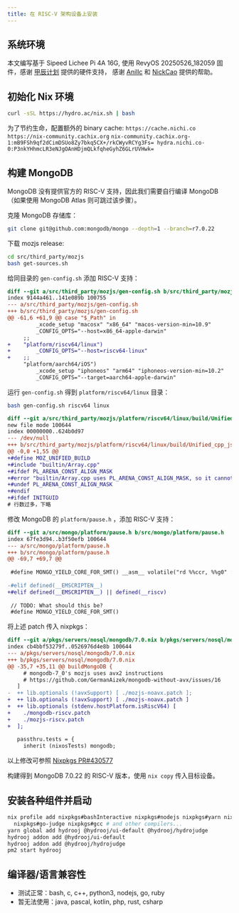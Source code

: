 ```yaml
---
title: 在 RISC-V 架构设备上安装
---
```


## 系统环境

本文编写基于 Sipeed Lichee Pi 4A 16G, 使用 RevyOS 20250526_182059 固件，感谢 [甲辰计划](https://rv2036.org/) 提供的硬件支持，
感谢 [Anillc](https://github.com/Anillc) 和 [NickCao](https://github.com/NickCao) 提供的帮助。

## 初始化 Nix 环境

```bash
curl -sSL https://hydro.ac/nix.sh | bash
```

为了节约生命，配置额外的 binary cache: `https://cache.nichi.co https://nix-community.cachix.org`
`nix-community.cachix.org-1:mB9FSh9qf2dCimDSUo8Zy7bkq5CX+/rkCWyvRCYg3Fs= hydra.nichi.co-0:P3nkYHhmcLR3eNJgOAnHDjmQLkfqheGyhZ6GLrUVHwk=`  

## 构建 MongoDB

MongoDB 没有提供官方的 RISC-V 支持，因此我们需要自行编译 MongoDB （如果使用 MongoDB Atlas 则可跳过该步骤）。

克隆 MongoDB 存储库：

```bash
git clone git@github.com:mongodb/mongo --depth=1 --branch=r7.0.22
```

下载 mozjs release:

```bash
cd src/third_party/mozjs
bash get-sources.sh
```

给同目录的 `gen-config.sh` 添加 RISC-V 支持：

```patch
diff --git a/src/third_party/mozjs/gen-config.sh b/src/third_party/mozjs/gen-config.sh
index 9144a461..141e089b 100755
--- a/src/third_party/mozjs/gen-config.sh
+++ b/src/third_party/mozjs/gen-config.sh
@@ -61,6 +61,9 @@ case "$_Path" in
         _xcode_setup "macosx" "x86_64" "macos-version-min=10.9"
         _CONFIG_OPTS="--host=x86_64-apple-darwin"
     ;;
+    "platform/riscv64/linux")
+        _CONFIG_OPTS="--host=riscv64-linux"
+    ;;
     "platform/aarch64/iOS")
         _xcode_setup "iphoneos" "arm64" "iphoneos-version-min=10.2"
         _CONFIG_OPTS="--target=aarch64-apple-darwin"
```

运行 `gen-config.sh` 得到 `platform/riscv64/linux` 目录：

```bash
bash gen-config.sh riscv64 linux
```

```patch
diff --git a/src/third_party/mozjs/platform/riscv64/linux/build/Unified_cpp_js_src0.cpp b/src/third_party/mozjs/platform/riscv64/linux/build/Unified_cpp_js_src0.cpp
new file mode 100644
index 00000000..624b0d97
--- /dev/null
+++ b/src/third_party/mozjs/platform/riscv64/linux/build/Unified_cpp_js_src0.cpp
@@ -0,0 +1,55 @@
+#define MOZ_UNIFIED_BUILD
+#include "builtin/Array.cpp"
+#ifdef PL_ARENA_CONST_ALIGN_MASK
+#error "builtin/Array.cpp uses PL_ARENA_CONST_ALIGN_MASK, so it cannot be built in unified mode."
+#undef PL_ARENA_CONST_ALIGN_MASK
+#endif
+#ifdef INITGUID
# 行数过多，下略
```

修改 MongoDB 的 `platform/pause.h` ，添加 RISC-V 支持：

```patch
diff --git a/src/mongo/platform/pause.h b/src/mongo/platform/pause.h
index 67fe3d94..b3f50efb 100644
--- a/src/mongo/platform/pause.h
+++ b/src/mongo/platform/pause.h
@@ -69,7 +69,7 @@
 
 #define MONGO_YIELD_CORE_FOR_SMT() __asm__ volatile("rd %%ccr, %%g0" ::: "memory")
 
-#elif defined(__EMSCRIPTEN__)
+#elif defined(__EMSCRIPTEN__) || defined(__riscv)
 
 // TODO: What should this be?
 #define MONGO_YIELD_CORE_FOR_SMT()
```

将上述 patch 传入 nixpkgs：

```patch
diff --git a/pkgs/servers/nosql/mongodb/7.0.nix b/pkgs/servers/nosql/mongodb/7.0.nix
index cb4bbf53279f..0526976d4e8b 100644
--- a/pkgs/servers/nosql/mongodb/7.0.nix
+++ b/pkgs/servers/nosql/mongodb/7.0.nix
@@ -35,7 +35,11 @@ buildMongoDB {
     # mongodb-7_0's mozjs uses avx2 instructions
     # https://github.com/GermanAizek/mongodb-without-avx/issues/16
   ]
-  ++ lib.optionals (!avxSupport) [ ./mozjs-noavx.patch ];
+  ++ lib.optionals (!avxSupport) [ ./mozjs-noavx.patch ]
+  ++ lib.optionals (stdenv.hostPlatform.isRiscV64) [
+    ./mongodb-riscv.patch
+    ./mozjs-riscv.patch
+  ];
 
   passthru.tests = {
     inherit (nixosTests) mongodb;
```

以上修改可参照 [Nixpkgs PR#430577](https://github.com/NixOS/nixpkgs/pull/430577)  

构建得到 MongoDB 7.0.22 的 RISC-V 版本，使用 `nix copy` 传入目标设备。

## 安装各种组件并启动

```bash
nix profile add nixpkgs#bashInteractive nixpkgs#nodejs nixpkgs#yarn nixpkgs#pm2 nixpkgs#gawk \
  nixpkgs#go-judge nixpkgs#gcc # and other compilers...
yarn global add hydrooj @hydrooj/ui-default @hydrooj/hydrojudge
hydrooj addon add @hydrooj/ui-default
hydrooj addon add @hydrooj/hydrojudge
pm2 start hydrooj
```

## 编译器/语言兼容性

- 测试正常：bash, c, c++, python3, nodejs, go, ruby  
- 暂无法使用：java, pascal, kotlin, php, rust, csharp  
